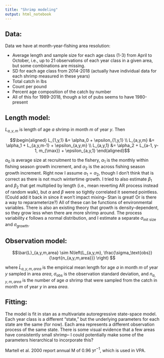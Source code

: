 ```yaml
---
title: "Shrimp modeling"
output: html_notebook
---
```


## Data:
Data we have at month-year-fishing area resolution:

* Average length and sample size for each age class (1-3) from April to October, i.e., up to 21 observations of each year class in a given area, but some combinations are missing.
* SD for each age class from 2014-2018 (actually have individual data for each shrimp measured in these years)
* Total catch in lbs
* Count per pound
* Percent age composition of the catch by number
* All of this for 1989-2018, though a lot of pubs seems to have 1980-present

## Length model:
$L_{a,y,m}$ is length of age $a$ shrimp in month $m$ of year $y$. Then

$$\begin{aligned}
L_{1,y,1} &= \alpha_0 + \epsilon_{1,y,1} \\
L_{a,y,m} &= \alpha_1 + L_{a,y,m-1} + \epsilon_{a,y,m} \\
L_{a,y,1} &= \alpha_2 + L_{a-1, y-1, m_{\max}} + \epsilon_{a,y,1}
\end{aligned}$$

$\alpha_0$ is average size at recruitment to the fishery, $\alpha_1$ is the monthly within fishing season growth increment, and $\alpha_2$ is the across fishing season growth increment. Right now I assume $\alpha_1 = \alpha_2$, though I don't think that is correct as there is not much wintertime growth. I tried to also estimate $\beta_1$ and $\beta_2$ that get multiplied by length (i.e., mean reverting AR process instead of random walk), but $\alpha$ and $\beta$ were so tightly correlated it seemed pointless. (Could add it back in since it won't impact mixing-- Stan is great! Or is there a way to reparameterize?) All of these can be functions of environmental variables. There is also an existing theory that growth is density-dependent, so they grow less when there are more shrimp around. The process variability $\epsilon$ follows a normal distribution, and I estimate a separate $\sigma_\text{init size}$ and $\sigma_\text{growth}$.

## Observation model:

$$\bar{L}_{a,y,m,area} \sim N\left(L_{a,y,m}, \frac{\sigma_\text{obs}}{\sqrt{n_{a,y,m,area}}} \right) $$

where $\bar{L}_{a,y,m,area}$ is the empirical mean length for age $a$ in month $m$ of year $y$ sampled in area $area$, $\sigma_\text{obs}$ is the observation standard deviation, and $n_{a,y,m,area}$ is the number of age $a$ shrimp that were sampled from the catch in month $m$ of year $y$ in area $area$. 

## Fitting:

The model is fit in stan as a multivariate autoregressive state-space model. Each year class is a different "state," but the underlying parameters for each state are the same (for now). Each area represents a different observation process of the same state. There is some visual evidence that a few areas have consistently small shrimp-- I could potentially make some of the parameters hierarchical to incorporate this?

Martell et al. 2000 report annual M of 0.96 $\text{yr}^{-1}$, which is used in VPA. 

